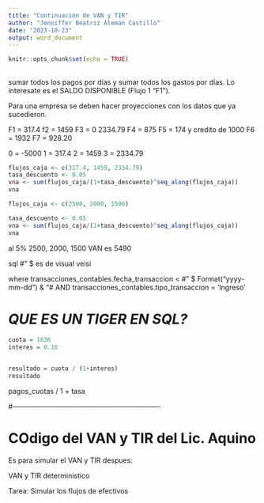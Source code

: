 ---
title: "Continuación de VAN y TIR"
author: "Jenniffer Beatriz Aleman Castillo"
date: "2023-10-23"
output: word_document
---

```{r setup, include=FALSE}
knitr::opts_chunk$set(echo = TRUE)
```

## 

sumar todos los pagos por días y sumar todos los gastos por días.
Lo interesate es el SALDO DISPONIBLE (Flujo 1 "F1").

Para una empresa se deben hacer proyecciones con los datos que ya sucedieron.

F1 = 317.4
f2 = 1459
F3 = 0
2334.79
F4 = 875
F5 = 174 y credito de 1000 
F6 = 1932
F7 = 928.20

0 = -5000
1 = 317.4
2 = 1459
3 = 2334.79


```{r}
flujos_caja <- c(317.4, 1459, 2334.79)
tasa_descuento <- 0.05
vna <- sum(flujos_caja/(1+tasa_descuento)^seq_along(flujos_caja))
vna
```


```{r}
flujos_caja <- c(2500, 2000, 1500)

tasa_descuento <- 0.05
vna <- sum(flujos_caja/(1+tasa_descuento)^seq_along(flujos_caja))
vna
```


al 5%
2500, 2000, 1500
VAN es 5490



sql  #" $ es de visual veisi

where transacciones_contables.fecha_transaccion < #" $ Format("yyyy-mm-dd") & "# AND transacciones_contables.tipo_transaccion = 'Ingreso'


# *QUE ES UN TIGER EN SQL?*


```{r}
cuota = 1836
interes = 0.16


resultado = cuota / (1+interes)
resultado
```

pagos_cuotas / 1 + tasa


#----------------------------------------------------------------


# COdigo del VAN y TIR del Lic. Aquino

Es para simular el VAN y TIR despues:

VAN y TIR deterministico

Tarea: Simular los flujos de efectivos




















